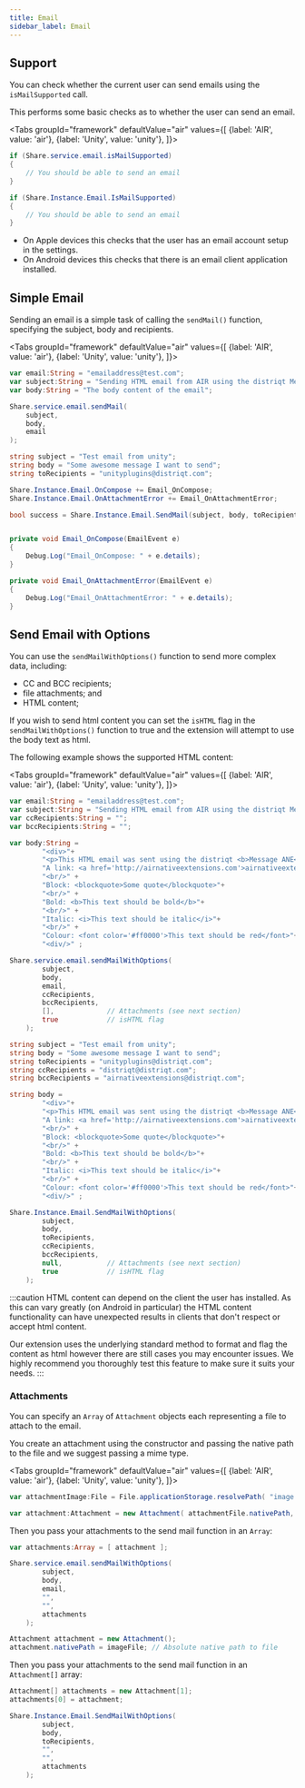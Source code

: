 ```yaml
---
title: Email
sidebar_label: Email
---
```



## Support

You can check whether the current user can send emails using the `isMailSupported` call.

This performs some basic checks as to whether the user can send an email.


<Tabs groupId="framework" defaultValue="air" values={[
    {label: 'AIR', value: 'air'},
    {label: 'Unity', value: 'unity'},
  ]}>
  <TabItem value="air" >

```actionscript 
if (Share.service.email.isMailSupported)
{
	// You should be able to send an email
}
```

  </TabItem>
  <TabItem value="unity" >

```csharp 
if (Share.Instance.Email.IsMailSupported)
{
	// You should be able to send an email
}
```

  </TabItem>
</Tabs>


- On Apple devices this checks that the user has an email account setup in the settings.
- On Android devices this checks that there is an email client application installed.


## Simple Email

Sending an email is a simple task of calling the `sendMail()` function, specifying the subject, body and recipients.

<Tabs groupId="framework" defaultValue="air" values={[
    {label: 'AIR', value: 'air'},
    {label: 'Unity', value: 'unity'},
  ]}>
  <TabItem value="air" >

```actionscript 
var email:String = "emailaddress@test.com";
var subject:String = "Sending HTML email from AIR using the distriqt Message ANE";
var body:String = "The body content of the email";

Share.service.email.sendMail( 
	subject, 
	body, 
	email
);
```

  </TabItem>
  <TabItem value="unity" >

```csharp 
string subject = "Test email from unity";
string body = "Some awesome message I want to send";
string toRecipients = "unityplugins@distriqt.com";

Share.Instance.Email.OnCompose += Email_OnCompose;
Share.Instance.Email.OnAttachmentError += Email_OnAttachmentError;

bool success = Share.Instance.Email.SendMail(subject, body, toRecipients);


private void Email_OnCompose(EmailEvent e)
{
    Debug.Log("Email_OnCompose: " + e.details);
}

private void Email_OnAttachmentError(EmailEvent e)
{
    Debug.Log("Email_OnAttachmentError: " + e.details);
}
```

  </TabItem>
</Tabs>




## Send Email with Options

 You can use the `sendMailWithOptions()` function to send more complex data, including:

- CC and BCC recipients;
- file attachments; and
- HTML content;


If you wish to send html content you can set the `isHTML` flag in the `sendMailWithOptions()` function to true and the extension will attempt to use the body text as html.

The following example shows the supported HTML content:

<Tabs groupId="framework" defaultValue="air" values={[
    {label: 'AIR', value: 'air'},
    {label: 'Unity', value: 'unity'},
  ]}>
  <TabItem value="air" >


```actionscript 
var email:String = "emailaddress@test.com";
var subject:String = "Sending HTML email from AIR using the distriqt Message ANE";
var ccRecipients:String = "";
var bccRecipients:String = "";

var body:String = 
		"<div>"+
		"<p>This HTML email was sent using the distriqt <b>Message ANE</b></p>"+
		"A link: <a href='http://airnativeextensions.com'>airnativeextensions.com</a>"+
		"<br/>" +
		"Block: <blockquote>Some quote</blockquote>"+
		"<br/>" +
		"Bold: <b>This text should be bold</b>"+
		"<br/>" +
		"Italic: <i>This text should be italic</i>"+
		"<br/>" +
		"Colour: <font color='#ff0000'>This text should be red</font>"+
		"<div/>" ;

Share.service.email.sendMailWithOptions( 
		subject, 
		body, 
		email, 
		ccRecipients,
		bccRecipients,
		[],             // Attachments (see next section)
		true            // isHTML flag
	);
```

  </TabItem>
  <TabItem value="unity" >

```csharp 
string subject = "Test email from unity";
string body = "Some awesome message I want to send";
string toRecipients = "unityplugins@distriqt.com";
string ccRecipients = "distriqt@distriqt.com";
string bccRecipients = "airnativeextensions@distriqt.com";

string body = 
		"<div>"+
		"<p>This HTML email was sent using the distriqt <b>Message ANE</b></p>"+
		"A link: <a href='http://airnativeextensions.com'>airnativeextensions.com</a>"+
		"<br/>" +
		"Block: <blockquote>Some quote</blockquote>"+
		"<br/>" +
		"Bold: <b>This text should be bold</b>"+
		"<br/>" +
		"Italic: <i>This text should be italic</i>"+
		"<br/>" +
		"Colour: <font color='#ff0000'>This text should be red</font>"+
		"<div/>" ;

Share.Instance.Email.SendMailWithOptions( 
		subject, 
		body, 
		toRecipients, 
		ccRecipients,
		bccRecipients,
		null,           // Attachments (see next section)
		true            // isHTML flag
	);
```

  </TabItem>
</Tabs>


:::caution
HTML content can depend on the client the user has installed. As this can vary greatly (on Android in particular) the HTML content functionality can have unexpected results in clients that don't respect or accept html content.

Our extension uses the underlying standard method to format and flag the content as html however there are still cases you may encounter issues. We highly recommend you thoroughly test this feature to make sure it suits your needs.
::: 


### Attachments

You can specify an `Array` of `Attachment` objects each representing a file to attach to the email.

You create an attachment using the constructor and passing the native path to the file and we suggest passing a mime type.

<Tabs groupId="framework" defaultValue="air" values={[
    {label: 'AIR', value: 'air'},
    {label: 'Unity', value: 'unity'},
  ]}>
  <TabItem value="air" >

```actionscript 
var attachmentImage:File = File.applicationStorage.resolvePath( "image.jpg" );

var attachment:Attachment = new Attachment( attachmentFile.nativePath, "image/jpg" );
```

Then you pass your attachments to the send mail function in an `Array`:

```actionscript 
var attachments:Array = [ attachment ];

Share.service.email.sendMailWithOptions( 
		subject, 
		body, 
		email, 
		"",
		"",
		attachments
	);
```

  </TabItem>
  <TabItem value="unity" >

```csharp
Attachment attachment = new Attachment();
attachment.nativePath = imageFile; // Absolute native path to file 
```

Then you pass your attachments to the send mail function in an `Attachment[]` array:

```csharp
Attachment[] attachments = new Attachment[1];
attachments[0] = attachment;

Share.Instance.Email.SendMailWithOptions( 
		subject, 
		body, 
		toRecipients, 
		"",
		"",
		attachments
	);
```

  </TabItem>
</Tabs>





